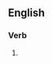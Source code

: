==English==

===Verb===
{{head|en|verb form}}

# {{present participle of|inconvenience|lang=en|nocat=1}}